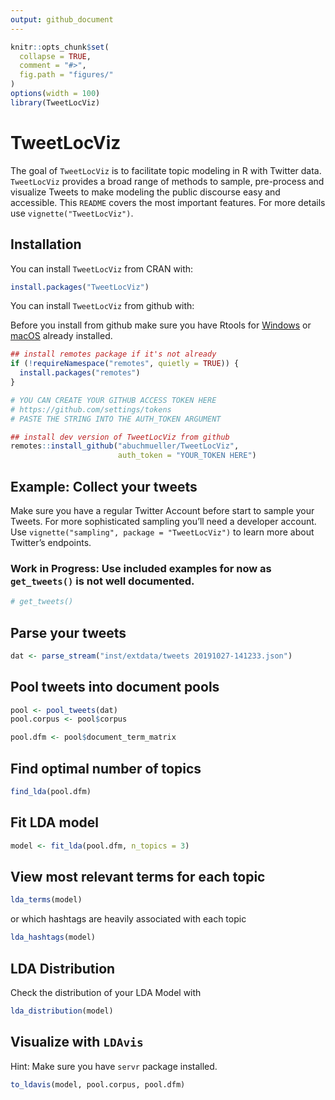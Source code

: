 ```yaml
---
output: github_document
---
```


```r
knitr::opts_chunk$set(
  collapse = TRUE,
  comment = "#>",
  fig.path = "figures/"
)
options(width = 100)
library(TweetLocViz)
```

# TweetLocViz

The goal of `TweetLocViz` is to facilitate topic modeling in R with Twitter data. `TweetLocViz` provides a broad range of methods to sample, pre-process and visualize Tweets to make modeling the public discourse easy and accessible. This `README` covers the most important features. For more details use `vignette("TweetLocViz")`.

## Installation

You can install `TweetLocViz` from CRAN with:

```r
install.packages("TweetLocViz")
```

You can install `TweetLocViz` from github with:

Before you install from github make sure you have Rtools for [Windows](https://cran.r-project.org/bin/windows/Rtools/ "Rtools for Windows (CRAN)") or [macOS](https://thecoatlessprofessor.com/programming/cpp/r-compiler-tools-for-rcpp-on-macos/ "Rtools for macOS") already installed.

```r
## install remotes package if it's not already
if (!requireNamespace("remotes", quietly = TRUE)) {
  install.packages("remotes")
}

# YOU CAN CREATE YOUR GITHUB ACCESS TOKEN HERE
# https://github.com/settings/tokens
# PASTE THE STRING INTO THE AUTH_TOKEN ARGUMENT 

## install dev version of TweetLocViz from github
remotes::install_github("abuchmueller/TweetLocViz",
                        auth_token = "YOUR_TOKEN HERE")
```

## Example: Collect your tweets

Make sure you have a regular Twitter Account before start to sample your Tweets. For more sophisticated sampling you'll need a developer account. Use `vignette("sampling", package = "TweetLocViz")` to learn more about Twitter's endpoints.

### Work in Progress: Use included examples for now as `get_tweets()` is not well documented.

```r
# get_tweets()
```

## Parse your tweets

```r
dat <- parse_stream("inst/extdata/tweets 20191027-141233.json")
```

## Pool tweets into document pools

```r
pool <- pool_tweets(dat)
pool.corpus <- pool$corpus
```

```r
pool.dfm <- pool$document_term_matrix
```

## Find optimal number of topics

```r
find_lda(pool.dfm)
```

## Fit LDA model

```r
model <- fit_lda(pool.dfm, n_topics = 3)
```

## View most relevant terms for each topic

```r
lda_terms(model)
```

or which hashtags are heavily associated with each topic

```r
lda_hashtags(model)
```

## LDA Distribution

Check the distribution of your LDA Model with

```r
lda_distribution(model)
```

## Visualize with `LDAvis`

Hint: Make sure you have `servr` package installed.

```r
to_ldavis(model, pool.corpus, pool.dfm)
```
